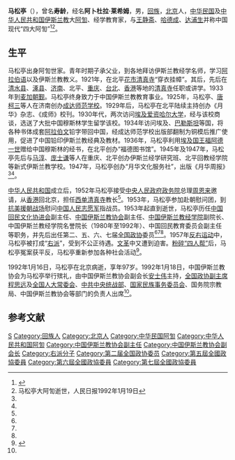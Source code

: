 {{中国伊斯兰教|collapsed=1}}
'''马松亭'''（{{bd|1895年||1992年|1月16日}}），曾名'''寿龄'''，经名'''阿卜杜拉·莱希姆'''，男，[[回族|回族]]，[[北京|北京]]人，[[中华民国|中华民国]]及[[中华人民共和国|中华人民共和国]][[伊斯兰教|伊斯兰教]]大[[阿訇|阿訇]]、经学教育家，与[[王静斋|王静斋]]、[[哈德成|哈德成]]、[[达浦生|达浦生]]并称中国现代“四大阿訇”<ref name=ah>{{Cite web |url = http://www.chinaislam.net.cn/cms/zjjy/jsrw/201205/25-684.html |title = 中国现代伊斯兰教四大阿訇之马松亭 |author =  |date = 2012-05-25 |publisher = 中国伊斯兰教协会 |language =  |accessdate =  |quote =  }}</ref><ref name=shsh>马松亭大阿訇逝世，人民日报1992年1月19日</ref>。

== 生平 ==
马松亭出身阿訇世家。青年时期子承父业，到各地拜访伊斯兰教经学名师，学习[[阿拉伯语|阿拉伯语]]以及伊斯兰教教义。1921年，在北平[[花市清真寺|花市清真寺]]“穿衣挂幛”。其后，先后在[[清水县|清水县]]、[[涿县|涿县]]、[[济南|济南]]、北平、[[重庆|重庆]]、[[台北|台北]]、[[香港|香港]]等地的[[清真寺|清真寺]]任职或讲学。1933年到[[麦加朝觐|麦加朝觐]]。马松亭终身致力于中国伊斯兰教教育事业。1925年，马松亭、[[唐柯三|唐柯三]]等人在济南创办[[成达师范学校|成达师范学校]]。1929年后，马松亭在北平陆续主持创办《月华》杂志、《成师》校刊。1930年代，两次访问[[埃及|埃及]][[爱资哈尔大学|爱资哈尔大学]]，经与该校商谈，选送了大批中国穆斯林学生留学该校。1934年访问埃及、[[巴勒斯坦|巴勒斯坦]]等国，将各种书体成套[[阿拉伯文|阿拉伯文]]铅字带回中国，经成达师范学校出版部翻制为铜模后推广使用，促进了中国铅印伊斯兰教经典及教材。1936年，马松亭利用[[穆罕默德·阿里王朝君主列表|埃及国王]][[福阿德一世|福阿德一世]]赠给中国穆斯林的经书，在北平创办“福德图书馆”。1945年及1947年，马松亭先后与[[马淳|马淳]]、[[庞士谦|庞士谦]]等人在重庆、北平创办伊斯兰经学研究班、北平回教经学院等新式伊斯兰教学校。1947年，马松亭创办“月华文化服务社”，出版《月华周报》<ref name=ah/><ref name=shsh/>。

[[中华人民共和国|中华人民共和国]]成立后，1952年马松亭接受[[中央人民政府政务院|中央人民政府政务院]]总理[[周恩来|周恩来]]邀请，从[[香港|香港]]回北京，担任[[西单清真寺|西单清真寺]]教长<ref name=qizhi/>。1953年，马松亭参加赴朝慰问团，到[[抗美援朝战争|抗美援朝战场]]慰问[[中国人民志愿军|中国人民志愿军]]指战员。1953年起直到逝世，马松亭历任[[中国回民文化协进会|中国回民文化协进会]]副主任、[[中国伊斯兰教协会|中国伊斯兰教协会]]副主任、[[中国伊斯兰教经学院|中国伊斯兰教经学院]]副院长、中国伊斯兰教经学院名誉院长（1980年至1992年）、中国回民教育委员会副主任等职务，并先后出任第二、五、六、七届[[全国政协|全国政协]]委员<ref name=ah/><ref name=shsh/><ref name=qizhi/>。1957年[[反右运动|反右运动]]中，马松亭被打成“[[右派|右派]]”，受到不公正待遇。[[文革|文革]]中又遭到迫害。[[粉碎四人帮|粉碎“四人帮”]]后，马松亭冤案获平反，马松亭重新参加各种社会活动<ref name=qizhi>{{Cite web|url =http://iwr.cass.cn/ysljyjs/lw/201205/t20120502_10489.html|title =中国阿訇的一面旗帜——纪念马松亭阿訇归真20周年|author =冯今源|date =2012-05-02|publisher =中国宗教学术网|language =|accessdate =|quote =|deadurl =yes|archiveurl =https://web.archive.org/web/20151114172144/http://iwr.cass.cn/ysljyjs/lw/201205/t20120502_10489.html|archivedate =2015-11-14}}</ref>。

1992年1月16日，马松亭在北京病逝，享年97岁。1992年1月18日，中国伊斯兰教协会为马松亭举行殡礼，由中国伊斯兰教协会副会长[[安士伟|安士伟]]主持，[[全国政协副主席|全国政协副主席]][[程思远|程思远]]及[[全国人大常委会|全国人大常委会]]、[[中共中央统战部|中共中央统战部]]、[[国家民族事务委员会|国家民族事务委员会]]、国务院宗教局、中国伊斯兰教协会等部门的负责人出席<ref name=shsh/>。

== 参考文献 ==
{{Reflist}}

{{Navboxes
| title  = 马松亭在[[中国伊斯兰教协会|中国伊斯兰教协会]]的职务
| list1  =
{{中国伊斯兰教协会第四届委员会}}
{{中国伊斯兰教协会第五届委员会}}
}}

{{Authority control}}
{{DEFAULTSORT:Ma马}}
[[Category:马姓|S]]
[[Category:回族人|Category:回族人]]
[[Category:北京人|Category:北京人]]
[[Category:中华民国阿訇|Category:中华民国阿訇]]
[[Category:中华人民共和国阿訇|Category:中华人民共和国阿訇]]
[[Category:中国伊斯兰教协会副主任|Category:中国伊斯兰教协会副主任]]
[[Category:中国伊斯兰教协会副会长|Category:中国伊斯兰教协会副会长]]
[[Category:右派分子|Category:右派分子]]
[[Category:第二届全国政协委员|Category:第二届全国政协委员]]
[[Category:第五屆全國政協委員|Category:第五屆全國政協委員]]
[[Category:第六屆全國政協委員|Category:第六屆全國政協委員]]
[[Category:第七屆全國政協委員|Category:第七屆全國政協委員]]